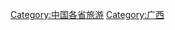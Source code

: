{{Catnav|頁面分類|各種主題的頁面分類|依中国各省来作的分类|中国各省旅游}}
{{catmore}}

[[Category:中国各省旅游|Category:中国各省旅游]]
[[Category:广西|Category:广西]]